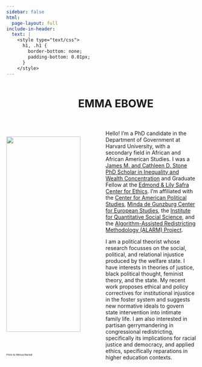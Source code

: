 ```yaml
---
sidebar: false
html:
  page-layout: full
include-in-header:
  text: |
    <style type="text/css">
      h1, .h1 {
        border-bottom: none;
        padding-bottom: 0.01px;
      }
    </style>
---
```


::: column-page-inset
::: columns
::: {.column width="35%"}
:::

::: {.column width="65%"}
# EMMA EBOWE {style="text-transform:none;"}

# 
:::
:::
:::

::: column-page-inset
::: columns
::: {.column width="50%"}
<br> ![](headshot.jpg){width="90%"} <br> <h7 style="font-size:0.6vw">Photo by Melissa Blackall</h7>
:::

::: {.column width="50%"}
Hello! I'm a PhD candidate in the Department of Government at Harvard University, with a secondary field in African and African American Studies. I was a [James M. and Cathleen D. Stone PhD Scholar in Inequality and Wealth Concentration](https://inequality.hks.harvard.edu/) and Graduate Fellow at the [Edmond & Lily Safra Center for Ethics](https://ethics.harvard.edu/). I'm affiliated with the [Center for American Political Studies](https://caps.gov.harvard.edu/home), [Minda de Gunzburg Center for European Studies](https://ces.fas.harvard.edu), the [Institute for Quantitative Social Science](https://www.iq.harvard.edu), and the [Algorithm-Assisted Redistricting Methodology (ALARM) Project](https://alarm-redist.org/about.html).

I am a political theorist whose research focusses on the social, political, and relational injustice produced by the welfare state. I have interests in theories of justice, black political thought, feminist theory, and the state. My recent work proposes ethical and policy correctives for institutional injustice in the foster system and suggests new normative ideals to govern state intervention into intimate family life. I am also interested in partisan gerrymandering in congressional redistricting, specifically its implications for racial justice and democracy, and applied ethics, specifically reparations in higher education contexts.
:::
:::
:::

::: column-page-inset
:::
